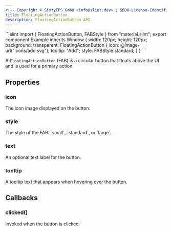 ```yaml
---
<!-- Copyright © SixtyFPS GmbH <info@slint.dev> ; SPDX-License-Identifier: MIT -->
title: FloatingActionButton
description: FloatingActionButton API.
---
```



<CodeSnippetMD imagePath="" noScreenShot scale="3" imageWidth="300" imageHeight="200" imageAlt="">
```slint
import { FloatingActionButton, FABStyle } from "material.slint";
export component Example inherits Window {
    width: 120px;
    height: 120px;
    background: transparent;
    FloatingActionButton {
        icon: @image-url("icons/add.svg");
        tooltip: "Add";
        style: FABStyle.standard;
    }
}
```
</CodeSnippetMD>

A `FloatingActionButton` (FAB) is a circular button that floats above the UI and is used for a primary action.

## Properties

### icon
<SlintProperty propName="icon" typeName="image">
The icon image displayed on the button.
</SlintProperty>

### style
<SlintProperty propName="style" typeName="enum" enumName="FABStyle">
The style of the FAB: `small`, `standard`, or `large`.
</SlintProperty>

### text
<SlintProperty propName="text" typeName="string">
An optional text label for the button.
</SlintProperty>

### tooltip
<SlintProperty propName="tooltip" typeName="string">
A tooltip text that appears when hovering over the button.
</SlintProperty>

## Callbacks

### clicked()
Invoked when the button is clicked.
